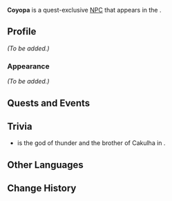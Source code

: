 {{Meta
<!-- Remove this template after adding the missing info -->
|missing_NPC_profile  = yes
<!--
|missing_NPC_idle     = yes
|missing_NPC_dialogue = yes
-->
}}
{{Character Infobox
|name             = Coyopa
|type             = Quest NPC
|image            = NPC Coyopa (To Whence the Smoke Drifts).png
|realname         = <!-- Optional, if different from in-game name -->
|deceased         = <!-- Past (for deceased prior to events of the game) or free response -->
|region           = Natlan
|location         = Natlan
|affiliation      = Flower-Feather Clan
|title            = 

|ancestry         = <!-- Clan/family -->
|father           = 
|mother           = 
|spouse           = 
|sibling          = 
|child            = 
|relative         = 

|voiceEN          = 
|voiceCN          = 
|voiceJP          = 
|voiceKR          = 
}}
'''Coyopa''' is a quest-exclusive [[NPC]] that appears in the {{Quest|Beyond the Smoke and Mirrors}}.
<!--
==Location==
{{subst:#tag:gallery|
NPC Location {{subst:#titleparts:{{subst:PAGENAME}}}}.png{{subst:!}}{{subst:#titleparts:{{subst:PAGENAME}}}}'s location
NPC Location {{subst:#titleparts:{{subst:PAGENAME}}}} Context.png{{subst:!}}Additional context
}}
-->
==Profile==
<!--Detailed story/lore information goes here.-->
''(To be added.)''

===Appearance===
<!--Keep appearance section short and concise. Limit to 2 paragraphs with 3-4 sentences each.-->
''(To be added.)''

==Quests and Events==
{{Quests and Events}}
<!--
==Idle Quotes==
{{Dialogue Start}}
:{{DIcon|Idle}} {{Tx}}
::{{A|VO {{subst:#titleparts:{{subst:PAGENAME}}}} 01.ogg}} "{{Tx}}"
{{Dialogue End}}

==Dialogue==
{{Dialogue Start}}
:'''{{subst:#titleparts:{{subst:PAGENAME}}}}:''' 
:{{DIcon}}
{{Dialogue End}}

==Event Dialogue==
===Event Name===
{{Dialogue Start}}
:'''{{subst:#titleparts:{{subst:PAGENAME}}}}:'''
{{Dialogue End}}
-->
==Trivia==

* {{W|List_of_Maya_gods_and_supernatural_beings#C|Coyopa}} is the god of thunder and the brother of Cakulha in {{W|Maya mythology}}. 

==Other Languages==
{{Other Languages|default_hidden=1
|en      = Coyopa
|zhs     = 科约帕
|zhs_rm  = Kēyuēpà
|zht     = 科約帕
|zht_rm  = Kēyuēpà
|ja      = コヨパ
|ja_rm   = Koyopa
|ko      = 코요파
|es      = Coyopa
|fr      = Coyopa
|ru      = Койопа
|th      = Coyopa
|vi      = Coyopa
|de      = Coyopa
|id      = Coyopa
|pt      = Coyopa
|tr      = Coyopa
|it      = Coyopa
}}

==Change History==
{{Change History|5.1}}
<!--
==References==
{{Reflist}}
-->